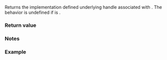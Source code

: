 {{cpp/io/basic_ofstream/title |native_handle}}
{{cpp/io/basic_ofstream/navbar}}
{{ddcl|since=c++26|
native_handle_type native_handle() const noexcept;
}}

Returns the implementation defined underlying handle associated with {{tt|basic_filebuf}}. The behavior is undefined if {{c|is_open()}} is {{c|false}}.

===Return value===
{{c|rdbuf()-&gt;native_handle()}}

===Notes===
{{feature test macro|__cpp_lib_fstream_native_handle|std=C++26|value=202306L|native handles support}}

===Example===
{{todo|example}}

{{langlinks|de|es|fr|it|ja|pl|pt|ru|zh}}